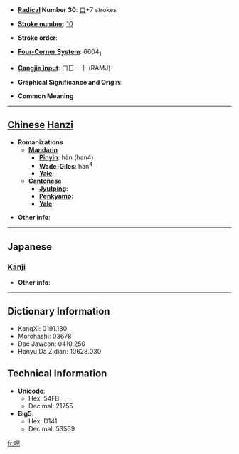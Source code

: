 * '''[[Wiktionary:Chinese radical index| Radical]] Number 30''': [[Wiktionary:Chinese radical index 口|口]]+7 strokes

* '''[[Wiktionary:Chinese total strokes index|Stroke number]]''': [[Wiktionary:Chinese total strokes index 10|10]]

* '''Stroke order''': 

* '''[[Wiktionary:Chinese four corner index|Four-Corner System]]''': 6604<sub>1</sub>

* '''[[Wiktionary:Chinese Cangjie index|Cangjie input]]''': 口日一十 (RAMJ)

* '''Graphical Significance and Origin''': 

* '''Common Meaning'''

----

== [[Chinese]] [[Hanzi]] ==

* '''Romanizations'''
** '''[[Mandarin]]'''
*** '''[[Pinyin]]''': hàn (han4)
*** '''[[Wade-Giles]]''': han<sup>4</sup>
*** '''[[Yale]]''': 
** '''[[Cantonese]]'''
*** '''[[Jyutping]]''':
*** '''[[Penkyamp]]''': 
*** '''[[Yale]]''': 

* '''Other info''': 

----

==Japanese==
===[[Kanji]]===
{{kanji|on readings=[[かん]] (kan), [[がん]] (gan)
|kun readings=[[ねむる]] (nemuru)
}}

* '''Other info''':  

----

== Dictionary Information ==

* KangXi: 0191.130
* Morohashi: 03678
* Dae Jaweon: 0410.250
* Hanyu Da Zidian: 10628.030

== Technical Information ==

* '''Unicode''':
** Hex: 54FB
** Decimal: 21755
* '''Big5''':
** Hex: D141
** Decimal: 53569

[[fr:哻]]